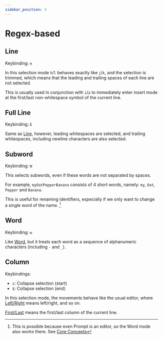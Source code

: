 ```yaml
---
sidebar_position: 3
---
```


# Regex-based

## Line

Keybinding: `e`

In this selection mode `h`/`l` behaves exactly like `j`/`k`, and the selection
is trimmed, which means that the leading and trailing spaces of each line are
not selected.

This is usually used in conjunction with `i`/`a` to immediately enter insert mode at the first/last non-whitespace symbol of the current line.

## Full Line

Keybinding: `E`

Same as [Line](#line), however, leading whitespaces are selected, and trailing whitespaces, including newline characters are also selected.

## Subword

Keybinding: `W`

This selects subwords, even if these words are not separated by spaces.

For example, `myOatPepperBanana` consists of 4 short words, namely: `my`, `Oat`, `Pepper` and `Banana`.

This is useful for renaming identifiers, especially if we only want to change a single word of the name. [^1]

## Word

Keybinding: `w`

Like [Word](#word), but it treats each word as a sequence of alphanumeric characters (including `-` and `_`).

<TutorialFallback filename="word"/>

[^1]: This is possible because even Prompt is an editor, so the Word mode also works there. See [Core Concepts](../../core-concepts.md#2-every-component-is-a-buffereditor)

## Column

Keybindings:

- `z`: Collapse selection (start)
- `$`: Collapse selection (end)

In this selection mode, the movements behave like the usual editor, where [Left/Right](./../core-movements.md#leftright) means left/right, and so on.

[First/Last](./../core-movements.md#firstlast) means the first/last column of the current line.
